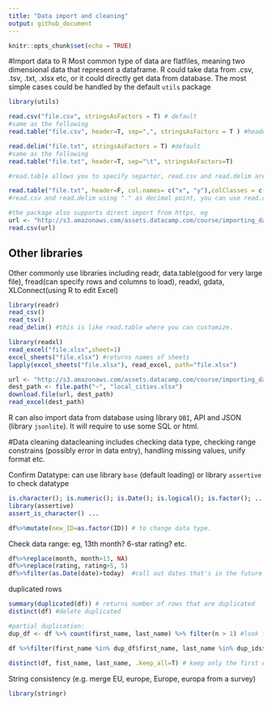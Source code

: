 ```yaml
---
title: "Data import and cleaning"
output: github_document
---
```


```r
knitr::opts_chunk$set(echo = TRUE)
```

#Import data to R
Most common type of data are flatfiles, meaning two dimensional data that represent a dataframe. R could take data from .csv, .tsv, .txt, .xlsx etc, or it could directly get data from database. The most simple cases could be handled by the default ```utils``` package

```r
library(utils)

read.csv("file.csv", stringsAsFactors = T) # default 
#same as the following
read.table("file.csv", header=T, sep=",", stringsAsFactors = T ) #header=T meaning the first row is column name

read.delim("file.txt", stringsAsFactors = T) #default
#same as the following
read.table("file.txt", header=T, sep="\t", stringsAsFactors=T) 

#read.table allows you to specify separtor, read.csv and read.delim are both specific cases.

read.table("file.txt", header=F, col.names= c("x", "y"),colClasses = c("factor", "numeric"))
#read.csv and read.delim using "." as decimal point, you can use read.csv2 and read.delim2 if decimal point is ","

#the package also supports direct import from https, eg
url <- "http://s3.amazonaws.com/assets.datacamp.com/course/importing_data_into_r/cities.csv"
read.csv(url)

```

## Other libraries

Other commonly use libraries including readr, data.table(good for very large file), fread(can specify rows and columns to load), readxl, gdata, XLConnect(using R to edit Excel)

```r
library(readr)
read_csv()
read_tsv()
read_delim() #this is like read.table where you can customize.
```

```r
library(readxl)
read_excel("file.xlsx",sheet=1)
excel_sheets("file.xlsx") #returns names of sheets
lapply(excel_sheets("file.xlsx"), read_excel, path="file.xlsx")

url <- "http://s3.amazonaws.com/assets.datacamp.com/course/importing_data_into_r/cities.xlsx"
dest_path <- file.path("~", "local_cities.xlsx") 
download.file(url, dest_path)
read_excel(dest_path)
```

R can also import data from database using library ```DBI```, API and JSON (library ```jsonlite```). It will require to use some SQL or html. 

#Data cleaning
datacleaning includes checking data type, checking range constrains (possibly error in data entry), handling missing values, unify format etc. 

Confirm Datatype: can use library ```base``` (default loading) or library ```assertive``` to check datatype 
```r
is.character(); is.numeric(); is.Date(); is.logical(); is.factor(); ..
library(assertive)
assert_is_character() ...

df%>%mutate(new_ID=as.factor(ID)) # to change data type.
```

Check data range: eg, 13th month? 6-star rating? etc. 

```r
df%>%replace(month, month>13, NA)
df%>%replace(rating, rating>5, 5)
df%>%filter(as.Date(date)>today)  #call out dates that's in the future
```

duplicated rows
```r
summary(duplicated(df)) # returns number of rows that are duplicated
distinct(df) #delete duplicated

#partial duplication: 
dup_df <- df %>% count(first_name, last_name) %>% filter(n > 1) #look for rows with the same name

df %>%filter(first_name %in% dup_df$first_name, last_name %in% dup_ids$last_name) #call out those rows
  
distinct(df, fist_name, last_name, .keep_all=T) # keep only the first entry of the name combination.
```

String consistency (e.g. merge EU, europe, Europe, europa from a survey) 

```r
library(stringr)


```
